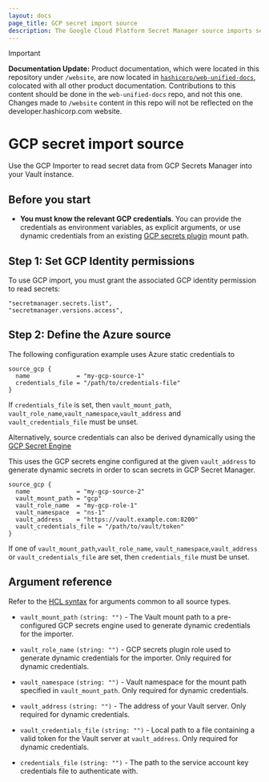 ```yaml
---
layout: docs
page_title: GCP secret import source
description: The Google Cloud Platform Secret Manager source imports secrets from GCP to Vault.
---
```


> [!IMPORTANT]  
> **Documentation Update:** Product documentation, which were located in this repository under `/website`, are now located in [`hashicorp/web-unified-docs`](https://github.com/hashicorp/web-unified-docs), colocated with all other product documentation. Contributions to this content should be done in the `web-unified-docs` repo, and not this one. Changes made to `/website` content in this repo will not be reflected on the developer.hashicorp.com website.

# GCP secret import source

Use the GCP Importer to read secret data from GCP Secrets Manager into your Vault
instance.

## Before you start
- **You must know the relevant GCP credentials**. You can provide the credentials
  as environment variables, as explicit arguments, or use dynamic credentials
  from an existing [GCP secrets plugin](/vault/docs/secrets/gcp) mount path.

## Step 1: Set GCP Identity permissions

To use GCP import, you must grant the associated GCP identity permission to read secrets:

```shell-session
"secretmanager.secrets.list",
"secretmanager.versions.access",
```

## Step 2: Define the Azure source

<Tabs>
<Tab heading="Static credentials">

The following configuration example uses Azure static credentials to


```hcl
source_gcp {
  name             = "my-gcp-source-1"
  credentials_file = "/path/to/credentials-file"
}
```

If `credentials_file` is set, then `vault_mount_path`, `vault_role_name`,`vault_namespace`,`vault_address` and `vault_credentials_file` must be unset.

</Tab>
<Tab heading="Dynamic credentials">

Alternatively, source credentials can also be derived dynamically using the [GCP Secret Engine](/vault/docs/secrets/gcp)

This uses the GCP secrets engine configured at the given `vault_address` to generate dynamic secrets in order to scan secrets in GCP Secret Manager.

```hcl
source_gcp {
  name             = "my-gcp-source-2"
  vault_mount_path = "gcp"
  vault_role_name  = "my-gcp-role-1"
  vault_namespace  = "ns-1"
  vault_address    = "https://vault.example.com:8200"
  vault_credentials_file = "/path/to/vault/token"
}
```

If one of `vault_mount_path`,`vault_role_name`, `vault_namespace`,`vault_address` or `vault_credentials_file`  are set, then `credentials_file` must be unset.

</Tab>
</Tabs>

## Argument reference

Refer to the [HCL syntax](/vault/docs/import#hcl-syntax-1) for arguments common to all source types.

- `vault_mount_path` `(string: "")` - The Vault mount path to a pre-configured GCP
  secrets engine used to generate dynamic credentials for the importer.

- `vault_role_name` `(string: "")` - GCP secrets plugin role used to generate
  dynamic credentials for the importer. Only required for dynamic credentials.

- `vault_namespace` `(string: "")` - Vault namespace for the mount path
  specified in `vault_mount_path`. Only required for dynamic credentials.

- `vault_address` `(string: "")` - The address of your Vault server. Only
  required for dynamic credentials. 

- `vault_credentials_file` `(string: "")` - Local path to a file containing a
  valid token for the Vault server at `vault_address`. Only required for dynamic
  credentials.

- `credentials_file` `(string: "")` - The path to the service account key credentials file to authenticate with.

